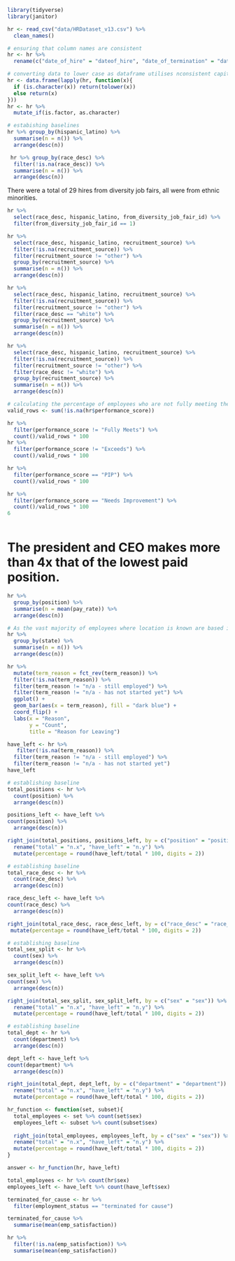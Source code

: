 ```r
library(tidyverse)
library(janitor)
```
```r
hr <- read_csv("data/HRDataset_v13.csv") %>% 
  clean_names()
```
```r
# ensuring that column names are consistent
hr <- hr %>% 
  rename(c("date_of_hire" = "dateof_hire", "date_of_termination" = "dateof_termination", "days_late_last_30" = "days_late_last30"))
```

```r
# converting data to lower case as dataframe utilises nconsistent capitalisation
hr <- data.frame(lapply(hr, function(x){
  if (is.character(x)) return(tolower(x))
  else return(x)
}))
hr <- hr %>% 
  mutate_if(is.factor, as.character)
```

```r
# estabishing baselines
hr %>% group_by(hispanic_latino) %>% 
  summarise(n = n()) %>% 
  arrange(desc(n))
```
```r
 hr %>% group_by(race_desc) %>% 
  filter(!is.na(race_desc)) %>% 
  summarise(n = n()) %>% 
  arrange(desc(n)) 
```
There were a total of 29 hires from diversity job fairs, all were from ethnic minorities. 
```r
hr %>% 
  select(race_desc, hispanic_latino, from_diversity_job_fair_id) %>% 
  filter(from_diversity_job_fair_id == 1)
```
```r
hr %>% 
  select(race_desc, hispanic_latino, recruitment_source) %>% 
  filter(!is.na(recruitment_source)) %>%
  filter(recruitment_source != "other") %>% 
  group_by(recruitment_source) %>% 
  summarise(n = n()) %>% 
  arrange(desc(n))
```
```r
hr %>% 
  select(race_desc, hispanic_latino, recruitment_source) %>% 
  filter(!is.na(recruitment_source)) %>%
  filter(recruitment_source != "other") %>% 
  filter(race_desc == "white") %>% 
  group_by(recruitment_source) %>% 
  summarise(n = n()) %>% 
  arrange(desc(n))
```
```r
hr %>% 
  select(race_desc, hispanic_latino, recruitment_source) %>% 
  filter(!is.na(recruitment_source)) %>%
  filter(recruitment_source != "other") %>% 
  filter(race_desc != "white") %>% 
  group_by(recruitment_source) %>% 
  summarise(n = n()) %>% 
  arrange(desc(n))
```

```r
# calculating the percentage of employees who are not fully meeting their performance requirements 
valid_rows <- sum(!is.na(hr$performance_score)) 

hr %>% 
  filter(performance_score != "Fully Meets") %>% 
  count()/valid_rows * 100
hr %>% 
  filter(performance_score != "Exceeds") %>% 
  count()/valid_rows * 100

hr %>% 
  filter(performance_score == "PIP") %>% 
  count()/valid_rows * 100

hr %>% 
  filter(performance_score == "Needs Improvement") %>% 
  count()/valid_rows * 100
6
```
```r

```
# The president and CEO makes more than 4x that of the lowest paid position. 
```r
hr %>% 
  group_by(position) %>% 
  summarise(n = mean(pay_rate)) %>% 
  arrange(desc(n))
```
```r
# As the vast majority of employees where location is known are based in Massachusetts little analysis can be done about location
hr %>% 
  group_by(state) %>% 
  summarise(n = n()) %>% 
  arrange(desc(n))
```
```r
hr %>% 
  mutate(term_reason = fct_rev(term_reason)) %>% 
  filter(!is.na(term_reason)) %>% 
  filter(term_reason != "n/a - still employed") %>% 
  filter(term_reason != "n/a - has not started yet") %>% 
  ggplot() +
  geom_bar(aes(x = term_reason), fill = "dark blue") +
  coord_flip() +
  labs(x = "Reason",
       y = "Count",
       title = "Reason for Leaving") 
```
```r
have_left <- hr %>% 
   filter(!is.na(term_reason)) %>% 
  filter(term_reason != "n/a - still employed") %>% 
  filter(term_reason != "n/a - has not started yet")
have_left
```
```r
# establishing baseline 
total_positions <- hr %>% 
  count(position) %>% 
  arrange(desc(n))
```

```r
positions_left <- have_left %>% 
count(position) %>% 
  arrange(desc(n))
```

```r
right_join(total_positions, positions_left, by = c("position" = "position")) %>%
  rename("total" = "n.x", "have_left" = "n.y") %>% 
  mutate(percentage = round(have_left/total * 100, digits = 2))
```
```r
# establishing baseline 
total_race_desc <- hr %>% 
  count(race_desc) %>% 
  arrange(desc(n))
```

```r
race_desc_left <- have_left %>% 
count(race_desc) %>% 
  arrange(desc(n))
```

```r
right_join(total_race_desc, race_desc_left, by = c("race_desc" = "race_desc")) %>%  rename("total" = "n.x", "have_left" = "n.y") %>% 
 mutate(percentage = round(have_left/total * 100, digits = 2))
```
```r
# establishing baseline 
total_sex_split <- hr %>% 
  count(sex) %>% 
  arrange(desc(n))
```

```r
sex_split_left <- have_left %>% 
count(sex) %>% 
  arrange(desc(n))
```

```r
right_join(total_sex_split, sex_split_left, by = c("sex" = "sex")) %>%
  rename("total" = "n.x", "have_left" = "n.y") %>% 
  mutate(percentage = round(have_left/total * 100, digits = 2))
```

```r
# establishing baseline 
total_dept <- hr %>% 
  count(department) %>% 
  arrange(desc(n))
```

```r
dept_left <- have_left %>% 
count(department) %>% 
  arrange(desc(n))
```

```r
right_join(total_dept, dept_left, by = c("department" = "department")) %>%
  rename("total" = "n.x", "have_left" = "n.y") %>% 
  mutate(percentage = round(have_left/total * 100, digits = 2))
```

```r
hr_function <- function(set, subset){
  total_employees <- set %>% count(set$sex)
  employees_left <- subset %>% count(subset$sex)
  
  right_join(total_employees, employees_left, by = c("sex" = "sex")) %>%
  rename("total" = "n.x", "have_left" = "n.y") %>% 
  mutate(percentage = round(have_left/total * 100, digits = 2))
}
```

```r
answer <- hr_function(hr, have_left)
```
```r
total_employees <- hr %>% count(hr$sex)
employees_left <- have_left %>% count(have_left$sex)
```
```r
terminated_for_cause <- hr %>% 
  filter(employment_status == "terminated for cause") 
```
```r
terminated_for_cause %>% 
  summarise(mean(emp_satisfaction))
```
```r
hr %>% 
  filter(!is.na(emp_satisfaction)) %>% 
  summarise(mean(emp_satisfaction))
```


